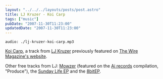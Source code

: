 ```yaml
---
layout: "../../../layouts/posts/post.astro"
title: LJ Kruzer - Koi Carp
tags: ["music"]
pubDate: "2007-11-30T11:23:00"
updatedDate: "2007-11-30T11:23:00"
---
```


`audio: ./lj-kruzer-koi-carp.mp3`

[Koi Carp](http://www.last.fm/music/LJ+Kruzer/_/Koi+Carp), a track from [LJ Kruzer](http://www.ljkruzer.co.uk/) previously featured on [The Wire Magazine's website](https://www.thewire.co.uk/audio/tracks/lj-kruzer_koi-carp).

Other free tracks from LJ: [Mowzer](http://www.last.fm/music/LJ+Kruzer/_/Mowzer) (featured on the [Ai records](http://www.airecords.com/) compilation, "Produce"), the [Sunday Life EP](https://archive.org/details/diginet005) and the [8bitEP](https://www.archive.org/details/8bit0045).
